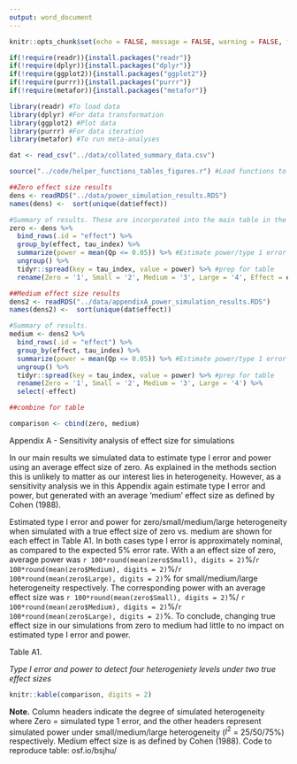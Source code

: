 ```yaml
---
output: word_document
---
```


```r
knitr::opts_chunk$set(echo = FALSE, message = FALSE, warning = FALSE, fig.width = 6, fig.asp = 0.618)
```

```r
if(!require(readr)){install.packages("readr")}
if(!require(dplyr)){install.packages("dplyr")}
if(!require(ggplot2)){install.packages("ggplot2")}
if(!require(purrr)){install.packages("purrr")}
if(!require(metafor)){install.packages("metafor")}

library(readr) #To load data
library(dplyr) #For data transformation
library(ggplot2) #Plot data
library(purrr) #For data iteration
library(metafor) #To run meta-analyses

dat <- read_csv("../data/collated_summary_data.csv")

source("../code/helper_functions_tables_figures.r") #Load functions to prep data for figures
```

```r
##Zero effect size results
dens <- readRDS("../data/power_simulation_results.RDS") 
names(dens) <-  sort(unique(dat$effect))

#Summary of results. These are incorporated into the main table in the paper, see tables.rmd
zero <- dens %>% 
  bind_rows(.id = "effect") %>% 
  group_by(effect, tau_index) %>% 
  summarize(power = mean(Qp <= 0.05)) %>% #Estimate power/type 1 error for each tau level and effect
  ungroup() %>% 
  tidyr::spread(key = tau_index, value = power) %>% #prep for table
  rename(Zero = '1', Small = '2', Medium = '3', Large = '4', Effect = effect)

##Medium effect size results
dens2 <- readRDS("../data/appendixA_power_simulation_results.RDS") 
names(dens2) <-  sort(unique(dat$effect))

#Summary of results.
medium <- dens2 %>% 
  bind_rows(.id = "effect") %>% 
  group_by(effect, tau_index) %>% 
  summarize(power = mean(Qp <= 0.05)) %>% #Estimate power/type 1 error for each tau level and effect
  ungroup() %>% 
  tidyr::spread(key = tau_index, value = power) %>% #prep for table
  rename(Zero = '1', Small = '2', Medium = '3', Large = '4') %>% 
  select(-effect)

##combine for table

comparison <- cbind(zero, medium)
```

Appendix A - Sensitivity analysis of effect size for simulations

In our main results we simulated data to estimate type I error and power using an average effect size of zero. As explained in the methods section this is unlikely to matter as our interest lies in heterogeneity. However, as a sensitivity analysis we in this Appendix again estimate type I error and power, but generated with an average 'medium' effect size as defined by Cohen (1988).

Estimated type I error and power for zero/small/medium/large heterogeneity when simulated with a true effect size of zero vs. medium are shown for each effect in Table A1. In both cases type I error is approximately nominal, as compared to the expected 5% error rate. With a an effect size of zero, average power was `r 100*round(mean(zero$Small), digits = 2)`%/`r 100*round(mean(zero$Medium), digits = 2)`%/`r 100*round(mean(zero$Large), digits = 2)`% for small/medium/large heterogeneity respectively. The corresponding power with an average effect size was `r 100*round(mean(zero$Small), digits = 2)`%/ `r 100*round(mean(zero$Medium), digits = 2)`%/`r 100*round(mean(zero$Large), digits = 2)`%. To conclude, changing true effect size in our simulations from zero to medium had little to no impact on estimated type I error and power.

Table A1.

_Type I error and power to detect four heterogeniety levels under two true effect sizes_

```r
knitr::kable(comparison, digits = 2)
```

**Note.** Column headers indicate the degree of simulated heterogeneity where Zero = simulated type 1 error, and the other headers represent simulated power under small/medium/large heterogeneity ($I^2$ = 25/50/75%) respectively. Medium effect size is as defined by Cohen (1988). Code to reproduce table: osf.io/bsjhu/

